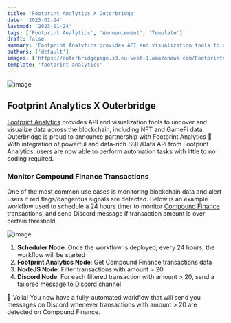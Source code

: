```yaml
---
title: 'Footprint Analytics X Outerbridge'
date: '2023-01-24'
lastmod: '2023-01-24'
tags: ['Footprint Analytics', 'Announcement', 'Template']
draft: false
summary: 'Footprint Analytics provides API and visualization tools to uncover and visualize data across the blockchain, including NFT and GameFi data.'
authors: ['default']
images: ['https://outerbridgepage.s3.eu-west-1.amazonaws.com/FootprintAnalyticsWorkflow.png']
template: 'footprint-analytics'
---
```


![image](https://outerbridgepage.s3.eu-west-1.amazonaws.com/FootprintAnalytics.png)

## Footprint Analytics X Outerbridge

[Footprint Analytics](https://www.footprint.network/) provides API and visualization tools to uncover and visualize data across the blockchain, including NFT and GameFi data.
Outerbridge is proud to announce partnership with Footprint Analytics 💪
With integration of powerful and data-rich SQL/Data API from Footprint Analytics, users are now able to perform automation tasks with little to no coding required.

### Monitor Compound Finance Transactions

One of the most common use cases is monitoring blockchain data and alert users if red flags/dangerous signals are detected.
Below is an example workflow used to schedule a 24 hours timer to monitor [Compound Finance](https://compound.finance/) transactions, and send Discord message if transaction amount is over certain threshold.

![image](https://outerbridgepage.s3.eu-west-1.amazonaws.com/FootprintAnalyticsWorkflow.png)

1. **Scheduler Node**: Once the workflow is deployed, every 24 hours, the workflow will be started
2. **Footprint Analytics Node**: Get Compound Finance transactions data
3. **NodeJS Node**: Filter transactions with amount > 20
4. **Discord Node**: For each filtered transaction with amount > 20, send a tailored message to Discord channel

🎉 Voila! You now have a fully-automated workflow that will send you messages on Discord whenever transactions with amount > 20 are detected on Compound Finance.
